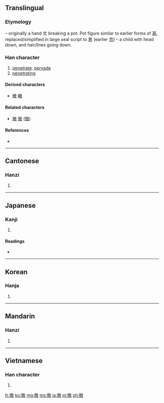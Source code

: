 {{also|彻}}
==Translingual==
===Etymology===
{{Han compound|彳|育|攵|liushu=p}} – originally a hand 攵 breaking a pot. Pot figure similar to earlier forms of [[鬲]], replaced/simplified in large seal script to [[育]] (earlier [[㐬]]) – a child with head down, and hair/lines going down.

===Han character===
{{Han char|rn=60|rad=彳|as=12|sn=15|four=2824<sub>0</sub>|canj=竹人卜月大 (HOYBK)}}

# [[penetrate]], [[pervade]]
# [[penetrating]]

====Derived characters====
* [[撤]] [[轍]]

====Related characters====
* [[微]] [[徵]] ([[徴]]) <!-- Other 彳 + X + 攵 -->

====References====
* {{Han ref|kx=0371.100|dkj=10245|dj=0698.060|hdz=20844.070|uh=5FB9|ud=24505|bh=B9FD|bd=47613}}

----

==Cantonese==

===Hanzi===
{{yue-hanzi|jyut=|y=chit3|sim=彻}}

# {{defn|Cantonese|sort=彳12}}

----

==Japanese==

===Kanji===
{{ja-kanji|grade=c|rs=彳12}}

# {{defn|Japanese|sort=彳12}}

====Readings====
* {{ja-readings|on=[[てつ]] (tetsu)|kun=[[とおる]] (tooru)}}

----

==Korean==

===Hanja===
{{ko-hanja|hangeul=철|eumhun=|rv=cheol|mr=ch'ŏl|y=chel}}

# {{defn|Korean|sort=彳12}}

----

==Mandarin==

===Hanzi===
{{cmn-hanzi|sim=彻|pin=[[chè]] ([[che4]])|wg=ch'e<sup>4</sup>}}

# {{defn|Mandarin|sort=彳12}}

----

==Vietnamese==

===Han character===
{{vi-hantu|[[triệt]], [[trẹt]], [[trê]], [[trệt]], [[trịt]], [[trít]], [[xẹt]]|rs=彳12}}

# {{defn|Vietnamese|sort=彳12}}

[[fr:徹]]
[[ko:徹]]
[[mg:徹]]
[[ms:徹]]
[[ja:徹]]
[[pl:徹]]
[[zh:徹]]